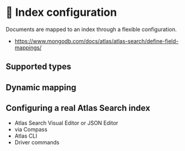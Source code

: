 # 📘 Index configuration

Documents are mapped to an index through a flexible configuration. 

* https://www.mongodb.com/docs/atlas/atlas-search/define-field-mappings/

## Supported types

## Dynamic mapping

## Configuring a real Atlas Search index

  * Atlas Search Visual Editor or JSON Editor
  * via Compass
  * Atlas CLI
  * Driver commands
